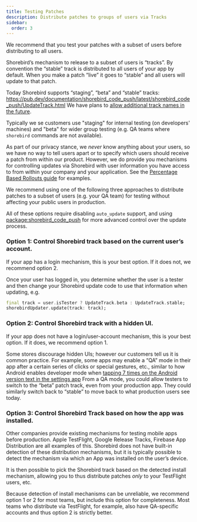 ```yaml
---
title: Testing Patches
description: Distribute patches to groups of users via Tracks
sidebar:
  order: 3
---
```


We recommend that you test your patches with a subset of users before
distributing to all users.

Shorebird’s mechanism to release to a subset of users is “tracks”. By convention
the “stable” track is distributed to all users of your app by default. When you
make a patch “live” it goes to “stable” and all users will update to that patch.

Today Shorebird supports “staging”, “beta” and “stable” tracks:
https://pub.dev/documentation/shorebird_code_push/latest/shorebird_code_push/UpdateTrack.html
We have plans to
[allow additional track names in the future](https://github.com/shorebirdtech/updater/issues/255).

Typically we se customers use "staging" for internal testing (on developers'
machines) and "beta" for wider group testing (e.g. QA teams where `shorebird`
commands are not available).

As part of our privacy stance, we _never_ know anything about your users, so we
have no way to tell users apart or to specify which users should receive a patch
from within our product. However, we do provide you mechanisms for controlling
updates via Shorebird with user information you have access to from within your
company and your application. See the
[Percentage Based Rollouts guide](/guides/percentage-based-rollouts) for
examples.

We recommend using one of the following three approaches to distribute patches
to a subset of users (e.g. your QA team) for testing without affecting your
public users in production.

All of these options require disabling `auto_update` support, and using
[package:shorebird_code_push](https://pub.dev/packages/shorebird_code_push) for
more advanced control over the update process.

### Option 1: Control Shorebird track based on the current user’s account.

If your app has a login mechanism, this is your best option. If it does not, we
recommend option 2.

Once your user has logged in, you determine whether the user is a tester and
then change your Shorebird update code to use that information when updating,
e.g.

```dart
final track = user.isTester ? UpdateTrack.beta : UpdateTrack.stable;
shorebirdUpdater.update(track: track);
```

### Option 2: Control Shorebird track with a hidden UI.

If your app does not have a login/user-account mechanism, this is your best
option. If it does, we recommend option 1.

Some stores discourage hidden UIs; however our customers tell us it is common
practice. For example, some apps may enable a “QA” mode in their app after a
certain series of clicks or special gestures, etc., similar to how Android
enables developer mode when
[tapping 7 times on the Android version text in the settings app](https://developer.android.com/studio/debug/dev-options)
From a QA mode, you could allow testers to switch to the “beta” patch track,
even from your production app. They could similarly switch back to “stable” to
move back to what production users see today.

### Option 3: Control Shorebird Track based on how the app was installed.

Other companies provide existing mechanisms for testing mobile apps before
production. Apple TestFlight, Google Release Tracks, Firebase App Distribution
are all examples of this. Shorebird does not have built-in detection of these
distribution mechanisms, but it is typically possible to detect the mechanism
via which an App was installed on the user’s device.

It is then possible to pick the Shorebird track based on the detected install
mechanism, allowing you to thus distribute patches _only_ to your TestFlight
users, etc.

Because detection of install mechanisms can be unreliable, we recommend option 1
or 2 for most teams, but include this option for completeness. Most teams who
distribute via TestFlight, for example, also have QA-specific accounts and thus
option 2 is strictly better.
